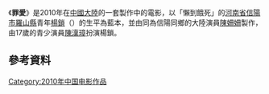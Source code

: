 《'''罪愛'''》是2010年在[[中國大陸|中國大陸]]的一套製作中的電影，以「懶到餓死」的[[河南省|河南省]][[信陽市|信陽市]][[羅山縣|羅山縣]]青年[[楊鎖|楊鎖]]（{{bd|1986年||2009年}}）的生平為藍本，並由同為信陽同鄉的大陸演員[[陳姍姍|陳姍姍]]製作，由17歲的青少演員[[陳漢璋|陳漢璋]]扮演楊鎖。

== 參考資料 ==
{{cite news |url=http://tw.news.yahoo.com/article/url/d/a/100806/17/2akhw.html |title=父母過於溺愛　河南青年懶到餓死 |date=2010-08-06 |accessdate=2010-08-06 |language=zh-hant }}{{dead link|date=2018年4月 |bot=InternetArchiveBot |fix-attempted=yes }}

{{DEFAULTSORT:Zui罪}}
[[Category:2010年中国电影作品|Category:2010年中国电影作品]]